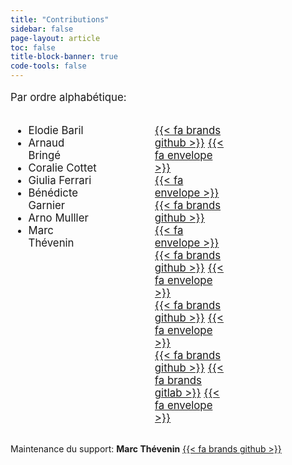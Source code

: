 ```yaml
---
title: "Contributions"
sidebar: false
page-layout: article
toc: false
title-block-banner: true
code-tools: false
---
```


<style>
.size {font-size: 1.2em;}
</style>


:::: {.size}

Par ordre alphabétique:  

:::: {.column width="70%"}
:::: {.columns}
:::  {.column width="30%"} 
* Elodie Baril 
* Arnaud Bringé
* Coralie Cottet 
* Giulia Ferrari
* Bénédicte Garnier 
* Arno Mulller   
* Marc Thévenin

::: 

:::  {.column width="2%"}  
:::

:::  {.column width="25%"} 
[{{< fa brands github >}}](https://github.com/ElodieBaril)   [{{< fa  envelope >}}](mailto:elodie.baril@ined.fr)     
[{{< fa  envelope >}}](mailto:bringe@ined.fr)  
[{{< fa brands github >}}](https://github.com/cosaph)  
[{{< fa  envelope >}}](mailto:giulia.ferrari@ined.fr)  
[{{< fa brands github >}}](http://github.com/benegarbi)   [{{< fa  envelope >}}](mailto:garnier@ined.fr)   
[{{< fa brands github >}}](http://github.com/arnomuller)  [{{< fa  envelope >}}](mailto:arno.muller@ined.fr)  
[{{< fa brands github >}}](http://github.com/mthevenin)   [{{< fa brands gitlab >}}](http://gitlab.com/mthevenin)   [{{< fa  envelope >}}](mailto:marc.thevenin@ined.fr)  

:::
::::
::::
::::

Maintenance du support: **Marc Thévenin**   [{{< fa brands github >}}](http://github.com/mthevenin/assistoolsms)

